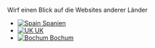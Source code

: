 :::::{.iihrn-section #international-section}
::::{.column-body}

[Wirf einen Blick auf die Websites anderer Länder]{.strong .small}

:::{.flags}
- [![Spain](/assets/flags/es.svg) Spanien](https://hoyextremo.com/)
- [![UK](/assets/flags/gb.svg) UK](https://istheukhotrightnow.com/)
- [![Bochum](/assets/flags/bochum.svg) Bochum](https://scp.geographie.rub.de/isithot/lmss)
:::

::::
:::::
